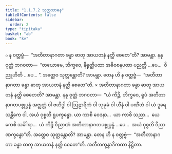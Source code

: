 ```yaml
---
title: "1.1.7.2 သုတ္တသာဓန"
tableOfContents: false
sidebar:
  order: 2
type: "tipitaka"
basket: "ab"
book: "kv"
---
```



<DynamicBreadcrumb />

<Division number="298" book="kv">

<Paragraph number="742" book="kv">
๐ န ဝတ္တဗ္ဗံ—  “အတီတာနာဂတာ ခန္ဓာ ဓာတု အာယတနံ နတ္ထိ စေတေ”တိ? အာမန္တာ. နနု ဝုတ္တံ ဘဂဝတာ—  “တယောမေ, ဘိက္ခဝေ, နိရုတ္တိပထာ အဓိဝစနပထာ ပညတ္တိ …ပေ…  ဝိညူဟီတိ …ပေ… ”. အတ္ထေဝ သုတ္တန္တောတိ? အာမန္တာ. တေန ဟိ န ဝတ္တဗ္ဗံ—  “အတီတာနာဂတာ ခန္ဓာ ဓာတု အာယတနံ နတ္ထိ စေတေ”တိ.
</Paragraph>

<Paragraph number="743" book="kv">
× အတီတာနာဂတာ ခန္ဓာ ဓာတု အာယတနံ နတ္ထိ စေတေတိ? အာမန္တာ. နနု ဝုတ္တံ ဘဂဝတာ—  “ယံ ကိဉ္စိ, ဘိက္ခဝေ, ရူပံ အတီတာနာဂတပစ္စုပ္ပန္နံ အဇ္ဈတ္တံ ဝါ ဗဟိဒ္ဓါ ဝါ ဩဠာရိကံ ဝါ သုခုမံ ဝါ ဟီနံ ဝါ ပဏီတံ ဝါ ယံ ဒူရေ သန္တိကေ ဝါ, အယံ ဝုစ္စတိ ရူပက္ခန္ဓော. ယာ ကာစိ ဝေဒနာ…  ယာ ကာစိ သညာ…  ယေ ကေစိ သင်္ခါရာ…  ယံ ကိဉ္စိ ဝိညာဏံ အတီတာနာဂတပစ္စုပ္ပန္နံ …ပေ…  အယံ ဝုစ္စတိ ဝိညာဏက္ခန္ဓော”တိ. အတ္ထေဝ သုတ္တန္တောတိ? အာမန္တာ. တေန ဟိ န ဝတ္တဗ္ဗံ—  “အတီတာနာဂတာ ခန္ဓာ ဓာတု အာယတနံ နတ္ထိ စေတေ”တိ.

</Paragraph>
</Division>

<Paragraph number="744" type="center" book="kv">
အတီတက္ခန္ဓာဒိကထာ နိဋ္ဌိတာ.
</Paragraph>